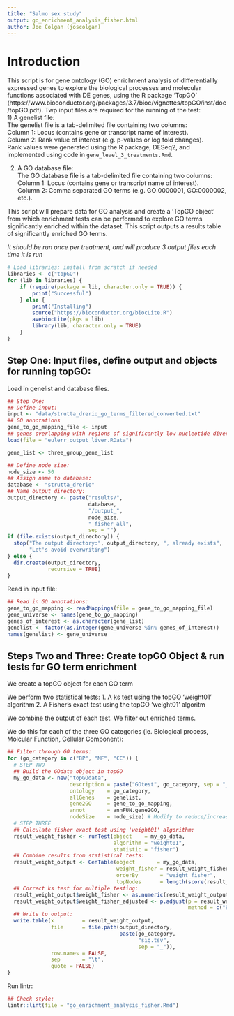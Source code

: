 ```yaml
--- 
title: "Salmo sex study"
output: go_enrichment_analysis_fisher.html
author: Joe Colgan (joscolgan)
---
```


# Introduction 
This script is for gene ontology (GO) enrichment analysis of differentiallly expressed genes to explore the biological processes and molecular functions associated with DE genes, using the R package 'TopGO' (https://www.bioconductor.org/packages/3.7/bioc/vignettes/topGO/inst/doc/topGO.pdf).
Twp input files are required for the running of the test:  
1) A genelist file:  
The genelist file is a tab-delimited file containing two columns:  
Column 1: Locus (contains gene or transcript name of interest).  
Column 2: Rank value of interest (e.g. p-values or log fold changes).  
Rank values were generated using the R package, DESeq2, and implemented using code in ```gene_level_3_treatments.Rmd```.  

2) A GO database file:  
The GO database file is a tab-delimited file containing two columns:  
Column 1: Locus (contains gene or transcript name of interest).  
Column 2: Comma separated GO terms (e.g. GO:0000001, GO:0000002, etc.).  

This script will prepare data for GO analysis and create a 'TopGO object' from which enrichment tests can be performed to explore GO terms significantly enriched within the dataset. 
This script outputs a results table of significantly enriched GO terms.

*It should be run once per treatment, and will produce 3 output files each time it is run*

```r
# Load libraries; install from scratch if needed
libraries <- c("topGO")
for (lib in libraries) {
    if (require(package = lib, character.only = TRUE)) {
        print("Successful")
    } else {
        print("Installing")
        source("https://bioconductor.org/biocLite.R")
        avebiocLite(pkgs = lib)
        library(lib, character.only = TRUE)
    }
}
```

## Step One: Input files, define output and objects for running topGO: 
Load in genelist and database files.  

```r
## Step One:
## Define input:
input <- "data/strutta_drerio_go_terms_filtered_converted.txt"
## GO annotations
gene_to_go_mapping_file <- input
## genes overlapping with regions of significantly low nucleotide diversity:
load(file = "eulerr_output_liver.RData")

gene_list <- three_group_gene_list

## Define node size:
node_size <- 50
## Assign name to database:
database <- "strutta_drerio"
## Name output directory:
output_directory <- paste("results/",
                          database,
                          "/output_",
                          node_size,
                          "_fisher_all",
                          sep = "")
if (file.exists(output_directory)) {
  stop("The output directory:", output_directory, ", already exists",
       "Let's avoid overwriting")
} else {
  dir.create(output_directory,
             recursive = TRUE)
}
```

Read in input file:

```r
## Read in GO annotations:
gene_to_go_mapping <- readMappings(file = gene_to_go_mapping_file)
gene_universe <- names(gene_to_go_mapping)
genes_of_interest <- as.character(gene_list)
genelist <- factor(as.integer(gene_universe %in% genes_of_interest))
names(genelist) <- gene_universe
```

## Steps Two and Three: Create topGO Object & run tests for GO term enrichment

We create a topGO object for each GO term

We perform two statistical tests:
1. A ks test using the topGO 'weight01' algorithm
2. A Fisher's exact test using the topGO 'weight01' algoritm

We combine the output of each test. 
We filter out enriched terms.

We do this for each of the three GO categories (ie. Biological process, Molcular Function, Cellular Component):

```r
## Filter through GO terms:
for (go_category in c("BP", "MF", "CC")) {
  # STEP TWO
  ## Build the GOdata object in topGO
  my_go_data <- new("topGOdata",
                    description = paste("GOtest", go_category, sep = "_"),
                    ontology    = go_category,
                    allGenes    = genelist,
                    gene2GO     = gene_to_go_mapping,
                    annot       = annFUN.gene2GO,
                    nodeSize    = node_size) # Modify to reduce/increase stringency.
  # STEP THREE
  ## Calculate fisher exact test using 'weight01' algorithm:
  result_weight_fisher <- runTest(object    = my_go_data,
                                  algorithm = "weight01",
                                  statistic = "fisher")
  ## Combine results from statistical tests:
  result_weight_output <- GenTable(object       = my_go_data,
                                   weight_fisher = result_weight_fisher,
                                   orderBy       = "weight_fisher",
                                   topNodes      = length(score(result_weight_fisher)))
  ## Correct ks test for multiple testing:
  result_weight_output$weight_fisher <- as.numeric(result_weight_output$weight_fisher)
  result_weight_output$weight_fisher_adjusted <- p.adjust(p = result_weight_output$weight_fisher,
                                                          method = c("BH"))
  ## Write to output:
  write.table(x         = result_weight_output,
              file      = file.path(output_directory,
                                    paste(go_category,
                                          "sig.tsv",
                                          sep = "_")),
              row.names = FALSE,
              sep       = "\t",
              quote = FALSE)
}
```

Run lintr:

```r
## Check style:
lintr::lint(file = "go_enrichment_analysis_fisher.Rmd")
```
